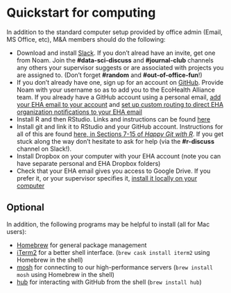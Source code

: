 # Quickstart for computing

In addition to the standard computer setup provided by office admin (Email, MS
Office, etc), M&A members should do the following:

-   Download and install [Slack](https://slack.com/downloads/osx). If you don't
    alread have an invite, get one from Noam. Join the **\#data-sci-discuss**
    and **\#journal-club** channels any others your
    supervisor suggests or are associated with projects you are assigned to.
    (Don't forget **\#random** and **\#out-of-office-fun**!)
-   If you don't already have one, sign up for an account on
    [GitHub](https://github.com/). Provide Noam with your username so as to add
    you to the EcoHealth Alliance team. If you already have a GitHub account
    using a personal email, [add your EHA email to your
    account](https://github.com/settings/emails) and [set up custom routing to
    direct EHA organization notifications to your EHA
    email](https://github.com/settings/notifications)
-   Install R and then RStudio. Links and instructions can be found
    [here](http://stat545.com/block000_r-rstudio-install.html)
-   Install git and link it to RStudio and your GitHub account. Instructions for
    all of this are found [here, in Sections 7-15 of *Happy Git with
    R*](http://happygitwithr.com/install-git.html). If you get stuck along the
    way don't hesitate to ask for help (via the **\#r-discuss** channel on
    Slack!).
-   Install Dropbox on your computer with your EHA account (note you can have
    separate personal and EHA Dropbox folders)
-   Check that your EHA email gives you access to Google Drive. If you prefer
    it, or your supervisor specifies it, [install it locally on your
    computer](https://tools.google.com/dlpage/drive)

## Optional

In addition, the following programs may be helpful to install (all for Mac
users):

-   [Homebrew](https://brew.sh/) for general package management
-   [iTerm2](https://www.iterm2.com/) for a better shell interface.
    (`brew cask install iterm2` using Homebrew in the shell)
-   [mosh](https://mosh.org/) for connecting to our high-performance servers
    (`brew install mosh` using Homebrew in the shell)
-   [hub](https://hub.github.com/) for interacting with GitHub from the shell (`brew install hub`)
